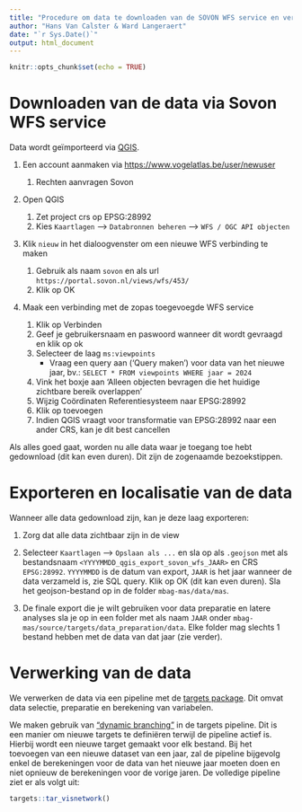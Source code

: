 ```yaml
---
title: "Procedure om data te downloaden van de SOVON WFS service en verwerking via targets pipeline"
author: "Hans Van Calster & Ward Langeraert"
date: "`r Sys.Date()`"
output: html_document
---
```


```r
knitr::opts_chunk$set(echo = TRUE)
```

# Downloaden van de data via Sovon WFS service

Data wordt geïmporteerd via [QGIS](https://qgis.org/).

1.  Een account aanmaken via <https://www.vogelatlas.be/user/newuser>

    1.   Rechten aanvragen Sovon

1.  Open QGIS
    
    1. Zet project crs op EPSG:28992
    1. Kies `Kaartlagen` --\> `Databronnen beheren` --\> `WFS / OGC API objecten`

1.  Klik `nieuw` in het dialoogvenster om een nieuwe WFS verbinding te maken

    1.   Gebruik als naam `sovon` en als url `https://portal.sovon.nl/views/wfs/453/`
    1.   Klik op OK

1.  Maak een verbinding met de zopas toegevoegde WFS service

    1.   Klik op Verbinden
    1.   Geef je gebruikersnaam en paswoord wanneer dit wordt gevraagd en klik op ok
    1.   Selecteer de laag `ms:viewpoints`
         -  Vraag een query aan ('Query maken') voor data van het nieuwe jaar, bv.: `SELECT * FROM viewpoints WHERE jaar = 2024`
    1.   Vink het boxje aan 'Alleen objecten bevragen die het huidige zichtbare bereik overlappen'
    1.   Wijzig Coördinaten Referentiesysteem naar EPSG:28992
    1.   Klik op toevoegen
    1.   Indien QGIS vraagt voor transformatie van EPSG:28992 naar een ander CRS, kan je dit best cancellen

Als alles goed gaat, worden nu alle data waar je toegang toe hebt gedownload (dit kan even duren).
Dit zijn de zogenaamde bezoekstippen.

# Exporteren en localisatie van de data

Wanneer alle data gedownload zijn, kan je deze laag exporteren:

1.  Zorg dat alle data zichtbaar zijn in de view

1.  Selecteer `Kaartlagen` --\> `Opslaan als ...` en sla op als `.geojson` met als bestandsnaam `<YYYYMMDD_qgis_export_sovon_wfs_JAAR>` en CRS `EPSG:28992`.
    `YYYYMMDD` is de datum van export, `JAAR` is het jaar wanneer de data verzameld is, zie SQL query.
    Klik op OK (dit kan even duren).
    Sla het geojson-bestand op in de folder `mbag-mas/data/mas`.
    
1.  De finale export die je wilt gebruiken voor data preparatie en latere analyses sla je op in een folder met als naam `JAAR` onder `mbag-mas/source/targets/data_preparation/data`.
    Elke folder mag slechts 1 bestand hebben met de data van dat jaar (zie verder).

# Verwerking van de data 

We verwerken de data via een pipeline met de [targets package](https://books.ropensci.org/targets/).
Dit omvat data selectie, preparatie en berekening van variabelen.

We maken gebruik van ["dynamic branching"](https://books.ropensci.org/targets/dynamic.html) in de targets pipeline.
Dit is een manier om nieuwe targets te definiëren terwijl de pipeline actief is.
Hierbij wordt een nieuwe target gemaakt voor elk bestand.
Bij het toevoegen van een nieuwe dataset van een jaar, zal de pipeline bijgevolg enkel de berekeningen voor de data van het nieuwe jaar moeten doen en niet opnieuw de berekeningen voor de vorige jaren.
De volledige pipeline ziet er als volgt uit:

```r
targets::tar_visnetwork()
```
